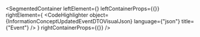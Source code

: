 
<SegmentedContainer
  leftElement={<InformationConceptUpdatedEventDTODesc />}
  leftContainerProps={{}}
  rightElement={
    <CodeHighlighter
      object={InformationConceptUpdatedEventDTOVisualJson}
      language={"json"}
      title={"Event"}
    />
  }
  rightContainerProps={{}}
/>
